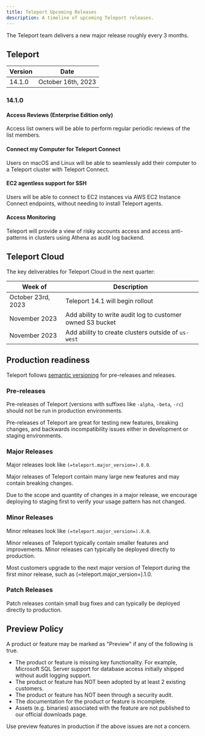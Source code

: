 ```yaml
---
title: Teleport Upcoming Releases
description: A timeline of upcoming Teleport releases.
---
```


The Teleport team delivers a new major release roughly every 3 months.

## Teleport

| Version | Date                 |
|---------|----------------------|
| 14.1.0  | October 16th, 2023   |

### 14.1.0

#### Access Reviews (Enterprise Edition only)

Access list owners will be able to perform regular periodic reviews of the list
members.

#### Connect my Computer for Teleport Connect

Users on macOS and Linux will be able to seamlessly add their computer to a Teleport
cluster with Teleport Connect.

#### EC2 agentless support for SSH

Users will be able to connect to EC2 instances via AWS EC2 Instance Connect
endpoints, without needing to install Teleport agents.

#### Access Monitoring

Teleport will provide a view of risky accounts access and access anti-patterns in
clusters using Athena as audit log backend.

## Teleport Cloud

The key deliverables for Teleport Cloud in the next quarter:

| Week of            | Description                                                |
|--------------------|------------------------------------------------------------|
| October 23rd, 2023 | Teleport 14.1 will begin rollout                           |
| November 2023      | Add ability to write audit log to customer owned S3 bucket |
| November 2023      | Add ability to create clusters outside of `us-west`        |

## Production readiness

Teleport follows [semantic versioning](https://semver.org) for pre-releases and
releases.

### Pre-releases

Pre-releases of Teleport (versions with suffixes like `-alpha`, `-beta`, `-rc`)
should not be run in production environments.

Pre-releases of Teleport are great for testing new features, breaking changes,
and backwards incompatibility issues either in development or staging
environments.

### Major Releases

Major releases look like `(=teleport.major_version=).0.0`.

Major releases of Teleport contain many large new features and may contain
breaking changes.

Due to the scope and quantity of changes in a major release, we encourage
deploying to staging first to verify your usage pattern has not changed.

### Minor Releases

Minor releases look like `(=teleport.major_version=).X.0`.

Minor releases of Teleport typically contain smaller features and improvements.
Minor releases can typically be deployed directly to production.

Most customers upgrade to the next major version of Teleport during the first
minor release, such as (=teleport.major_version=).1.0.

### Patch Releases

Patch releases contain small bug fixes and can typically be deployed directly
to production.

## Preview Policy

A product or feature may be marked as "Preview" if any of the following is
true.

- The product or feature is missing key functionality. For example, Microsoft
  SQL Server support for database access initially shipped without audit
  logging support.
- The product or feature has NOT been adopted by at least 2 existing customers.
- The product or feature has NOT been through a security audit.
- The documentation for the product or feature is incomplete.
- Assets (e.g. binaries) associated with the feature are not published to our
  official downloads page.

Use preview features in production if the above issues are not a concern.
